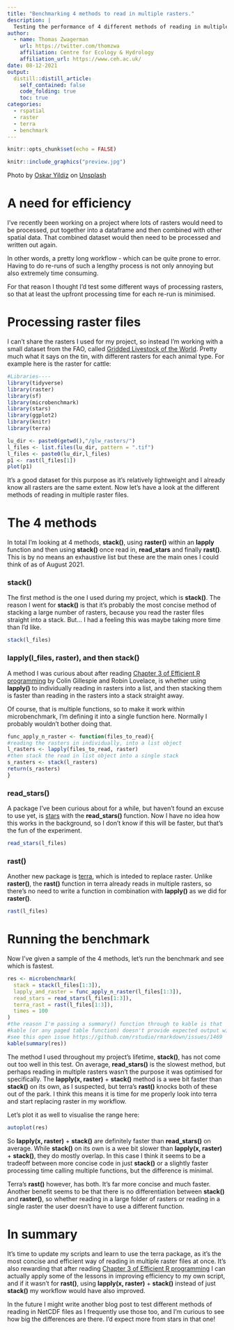 ```yaml
---
title: "Benchmarking 4 methods to read in multiple rasters."
description: |
  Testing the performance of 4 different methods of reading in multiple raster files to reduce processing time in my modelling work.
author:
  - name: Thomas Zwagerman
    url: https://twitter.com/thomzwa
    affiliation: Centre for Ecology & Hydrology
    affiliation_url: https://www.ceh.ac.uk/
date: 08-12-2021
output:
  distill::distill_article:
    self_contained: false
    code_folding: true
    toc: true
categories:
  - rspatial
  - raster
  - terra
  - benchmark
---
```


```r
knitr::opts_chunk$set(echo = FALSE)
```

```r
knitr::include_graphics("preview.jpg")
```
<aside>
Photo by <a href="https://unsplash.com/@oskaryil?utm_source=unsplash&utm_medium=referral&utm_content=creditCopyText">Oskar Yildiz</a> on <a href="https://unsplash.com/s/photos/programming?utm_source=unsplash&utm_medium=referral&utm_content=creditCopyText">Unsplash</a>
</aside>

# A need for efficiency
I've recently been working on a project where lots of rasters would need to be processed, put together into a dataframe and then combined with other spatial data. That combined dataset would then need to be processed and written out again. 

In other words, a pretty long workflow - which can be quite prone to error. Having to do re-runs of such a lengthy process is not only annoying but also extremely time consuming.

For that reason I thought I'd test some different ways of processing rasters, so that at least the upfront processing time for each re-run is minimised.

# Processing raster files
I can't share the rasters I used for my project, so instead I'm working with a small dataset from the FAO, called [Gridded Livestock of the World](http://www.fao.org/livestock-systems/global-distributions/en/). Pretty much what it says on the tin, with different rasters for each animal type. For example here is the raster for cattle: 

```r
#Libraries----
library(tidyverse)
library(raster)
library(sf)
library(microbenchmark)
library(stars)
library(ggplot2)
library(knitr)
library(terra)

lu_dir <- paste0(getwd(),"/glw_rasters/")
l_files <- list.files(lu_dir, pattern = ".tif")
l_files <- paste0(lu_dir,l_files)
p1 <- rast(l_files[1])
plot(p1)
```

It's a good dataset for this purpose as it's relatively lightweight and I already know all rasters are the same extent. Now let's have a look at the different methods of reading in multiple raster files.

# The 4 methods
In total I'm looking at 4 methods, **stack()**, using **raster()** within an **lapply** function and then using **stack()** once read in, **read_stars** and finally **rast()**. This is by no means an exhaustive list but these are the main ones I could think of as of August 2021.

### stack()
The first method is the one I used during my project, which is **stack()**. The reason I went for **stack()** is that it's probably the most concise method of stacking a large number of rasters, because you read the raster files straight into a stack. But... I had a feeling this was maybe taking more time than I'd like.

```r
stack(l_files)
```

### lapply(l_files, raster), and then stack()
A method I was curious about after reading [Chapter 3 of Efficient R programming](https://csgillespie.github.io/efficientR/programming.html#the-apply-family) by Colin Gillespie and Robin Lovelace, is whether using **lapply()** to individually reading in rasters into a list, and then stacking them is faster than reading in the rasters into a stack straight away.

Of course, that is multiple functions, so to make it work within microbenchmark, I'm defining it into a single function here. Normally I probably wouldn't bother doing that.

```r
func_apply_n_raster <- function(files_to_read){
#reading the rasters in individually, into a list object
l_rasters <- lapply(files_to_read, raster)
#then stack the read in list object into a single stack
s_rasters <- stack(l_rasters)
return(s_rasters)
}
```

### read_stars()
A package I've been curious about for a while, but haven't found an excuse to use yet, is [stars](https://r-spatial.github.io/stars/) with the **read_stars()** function. Now I have no idea how this works in the background, so I don't know if this will be faster, but that's the fun of the experiment.

```r
read_stars(l_files)
```

### rast()
Another new package is [terra](https://github.com/rspatial/terra), which is inteded to replace raster. Unlike **raster()**, the **rast()** function in terra already reads in multiple rasters, so there's no need to write a function in combination with **lapply()** as we did for **raster()**.

```r
rast(l_files)
```

# Running the benchmark
Now I've given a sample of the 4 methods, let's run the benchmark and see which is fastest.

```r
res <- microbenchmark(
  stack = stack(l_files[1:3]),
  lapply_and_raster = func_apply_n_raster(l_files[1:3]),
  read_stars = read_stars(l_files[1:3]),
  terra_rast = rast(l_files[1:3]),
  times = 100
)
#the reason I'm passing a summary() function through to kable is that
#kable (or any paged table function) doesn't provide expected output with a microbenchmark output
#see this open issue https://github.com/rstudio/rmarkdown/issues/1469
kable(summary(res))
```

The method I used throughout my project's lifetime, **stack()**, has not come out too well in this test. On average, **read_stars()** is the slowest method, but perhaps reading in multiple rasters wasn't the purpose it was optimised for specifically. The **lapply(x, raster)** + **stack()** method is a wee bit faster than **stack()** on its own, as I suspected, but terra's **rast()** knocks both of these out of the park. I think this means it is time for me properly look into terra and start replacing raster in my workflow.

Let's plot it as well to visualise the range here:

```r
autoplot(res)

```

So **lapply(x, raster)** + **stack()** are definitely faster than **read_stars()** on average. While **stack()** on its own is a wee bit slower than **lapply(x, raster)** + **stack()**, they do mostly overlap. In this case I think it seems to be a tradeoff between more concise code in just **stack()** or a slightly faster processing time calling multiple functions, but the difference is minimal.

Terra's **rast()** however, has both. It's far more concise and much faster. Another benefit seems to be that there is no differentiation between **stack()** and **raster()**, so whether reading in a large folder of rasters or reading in a single raster the user doesn't have to use a different function.

# In summary
It's time to update my scripts and learn to use the terra package, as it's the most concise and efficient way of reading in multiple raster files at once. It's also rewarding that after reading [Chapter 3 of Efficient R programming](https://csgillespie.github.io/efficientR/programming.html#the-apply-family) I can actually apply some of the lessons in improving efficiency to my own script, and if it wasn't for **rast()**, using **lapply(x, raster)** + **stack()** instead of just **stack()** my workflow would have also improved. 

In the future I might write another blog post to test different methods of reading in NetCDF files as I frequently use those too, and I'm curious to see how big the differences are there. I'd expect more from stars in that one!

